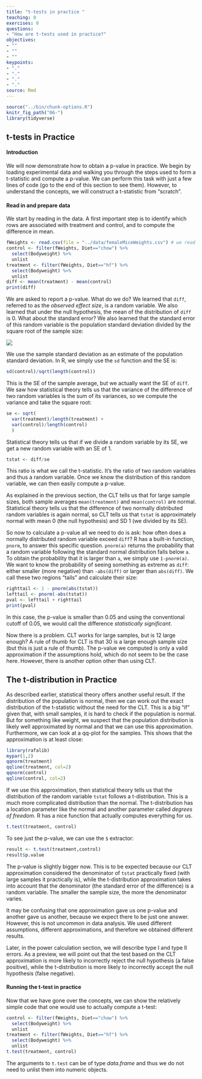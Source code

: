 ```yaml
---
title: "t-tests in practice "
teaching: 0
exercises: 0
questions:
- "How are t-tests used in practice?"
objectives:
- ""
- ""
- ""
keypoints:
- "."
- "."
- "."
- "."
source: Rmd
---
```


```r
source("../bin/chunk-options.R")
knitr_fig_path("06-")
library(tidyverse)
```


## t-tests in Practice

#### Introduction

We will now demonstrate how to obtain a p-value in practice. We begin by loading
experimental data and walking you through the steps used to form a t-statistic 
and compute a p-value. We can perform this task with just a few lines of code 
(go to the end of this section to see them). However, to understand the 
concepts, we will construct a t-statistic from "scratch".


#### Read in and prepare data

We start by reading in the data. A first important step is to identify which rows are associated with treatment and control, and to compute the difference in mean. 

```r
fWeights <- read.csv(file = "../data/femaleMiceWeights.csv") # we read this data in earlier
control <- filter(fWeights, Diet=="chow") %>%
  select(Bodyweight) %>% 
  unlist
treatment <- filter(fWeights, Diet=="hf") %>%
  select(Bodyweight) %>% 
  unlist
diff <- mean(treatment) - mean(control)
print(diff)
```

We are asked to report a p-value. What do we do? We learned that `diff`, 
referred to as the _observed effect size_, is a random variable. We also learned 
that under the null hypothesis, the mean of the distribution of `diff` is 0. 
What about the standard error? We also learned that the standard error of this 
random variable is the population standard deviation divided by the square root 
of the sample size:

![](../fig/02-stderr.png)

We use the sample standard deviation as an estimate of the population
standard deviation. In R, we simply use the `sd` function and the SE is:

```r
sd(control)/sqrt(length(control))
```

This is the SE of the sample average, but we actually want the SE of `diff`. We 
saw how statistical theory tells us that the variance of the difference of two 
random variables is the sum of its variances, so we compute the variance and 
take the square root:

```r
se <- sqrt( 
  var(treatment)/length(treatment) + 
  var(control)/length(control) 
  )
```

Statistical theory tells us that if we divide a random variable by its SE, we 
get a new random variable with an SE of 1.

```r
tstat <- diff/se 
```

This ratio is what we call the t-statistic. It's the ratio of two random variables and thus a random variable. Once we know the distribution of this random variable, we can then easily compute a p-value.

As explained in the previous section, the CLT tells us that for large sample sizes, both sample averages `mean(treatment)` and `mean(control)` are normal. Statistical theory tells us that the difference of two normally distributed random variables is again normal, so CLT tells us that `tstat` is approximately normal with mean 0 (the null hypothesis) and SD 1 (we divided by its SE). 

So now to calculate a p-value all we need to do is ask: how often does a 
normally distributed random variable exceed `diff`? R has a built-in function, 
`pnorm`, to answer this specific question. `pnorm(a)` returns the probability 
that a random variable following the standard normal distribution falls below 
`a`. To obtain the probability that it is larger than `a`, we simply use 
`1-pnorm(a)`. We want to know the probability of seeing something as extreme as 
`diff`: either smaller (more negative) than `-abs(diff)` or larger than 
`abs(diff)`. We call these two regions "tails" and calculate their size:

```r
righttail <- 1 - pnorm(abs(tstat)) 
lefttail <- pnorm(-abs(tstat))
pval <- lefttail + righttail
print(pval)
```

In this case, the p-value is smaller than 0.05 and using the conventional cutoff 
of 0.05, we would call the difference _statistically significant_.

Now there is a problem. CLT works for large samples, but is 12 large enough? A 
rule of thumb for CLT is that 30 is a large enough sample size (but this is just 
a rule of thumb). The p-value we computed is only a valid approximation if the 
assumptions hold, which do not seem to be the case here. However, there is 
another option other than using CLT.

<a name="smallsample"></a>

## The t-distribution in Practice

As described earlier, statistical theory offers another useful result. If the 
distribution of the population is normal, then we can work out the exact 
distribution of the t-statistic without the need for the CLT. This is a big "if" 
given that, with small samples, it is hard to check if the population is normal. 
But for something like weight, we suspect that the population distribution is
likely well approximated by normal and that we can use this approximation. 
Furthermore, we can look at a qq-plot for the samples. This shows that the 
approximation is at least close: 

```r
library(rafalib)
mypar(1,2)
qqnorm(treatment)
qqline(treatment, col=2)
qqnorm(control)
qqline(control, col=2)
```

If we use this approximation, then statistical theory tells us that the 
distribution of the random variable `tstat` follows a t-distribution. This is a 
much more complicated distribution than the normal. The t-distribution has a 
location parameter like the normal and another parameter called 
*degrees of freedom*. R has a nice function that actually computes everything 
for us. 

```r
t.test(treatment, control)
```

To see just the p-value, we can use the `$` extractor:

```r
result <- t.test(treatment,control)
result$p.value
```

The p-value is slightly bigger now. This is to be expected because our CLT 
approximation considered the denominator of `tstat` practically fixed 
(with large samples it practically is), while the t-distribution approximation 
takes into account that the denominator (the standard error of the difference) 
is a random variable. The smaller the sample size, the more the denominator 
varies. 

It may be confusing that one approximation gave us one p-value and another gave 
us another, because we expect there to be just one answer. However, this is not 
uncommon in data analysis. We used different assumptions, different 
approximations, and therefore we obtained different results.

Later, in the power calculation section, we will describe type I and type II 
errors. As a preview, we will point out that the test based on the CLT 
approximation is more likely to incorrectly reject the null hypothesis 
(a false positive), while the t-distribution is more likely to incorrectly 
accept the null hypothesis (false negative).

#### Running the t-test in practice

Now that we have gone over the concepts, we can show the relatively simple code 
that one would use to actually compute a t-test: 

```r
control <- filter(fWeights, Diet=="chow") %>%
  select(Bodyweight) %>% 
  unlist
treatment <- filter(fWeights, Diet=="hf") %>%
  select(Bodyweight) %>% 
  unlist
t.test(treatment, control)
```

The arguments to `t.test` can be of type *data.frame* and thus we do not need to 
unlist them into numeric objects.
